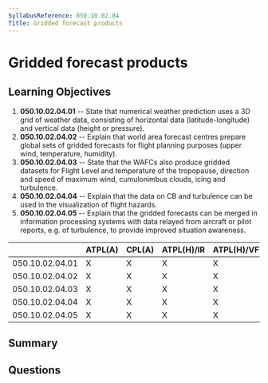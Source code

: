 ```yaml
---
SyllabusReference: 050.10.02.04
Title: Gridded forecast products
---
```


# Gridded forecast products

## Learning Objectives

1.  **050.10.02.04.01** -- State that numerical weather prediction uses a 3D grid
    of weather data, consisting of horizontal data (latitude-longitude) and
    vertical data (height or pressure).
2.  **050.10.02.04.02** -- Explain that world area forecast centres prepare
    global sets of gridded forecasts for flight planning purposes (upper wind,
    temperature, humidity).
3.  **050.10.02.04.03** -- State that the WAFCs also produce gridded datasets for
    Flight Level and temperature of the tropopause, direction and speed of
    maximum wind, cumulonimbus clouds, icing and turbulence.
4.  **050.10.02.04.04** -- Explain that the data on CB and turbulence can be used
    in the visualization of flight hazards.
5.  **050.10.02.04.05** -- Explain that the gridded forecasts can be merged in
    information processing systems with data relayed from aircraft or pilot
    reports, e.g. of turbulence, to provide improved situation awareness.

|                 | ATPL(A) | CPL(A) | ATPL(H)/IR | ATPL(H)/VFR | CPL(H) | IR | CBIR(A) |
| --------------- | ------- | ------ | ---------- | ----------- | ------ | -- | ------- |
| 050.10.02.04.01 | X       | X      | X          | X           | X      |    |         |
| 050.10.02.04.02 | X       | X      | X          | X           | X      |    |         |
| 050.10.02.04.03 | X       | X      | X          | X           | X      |    |         |
| 050.10.02.04.04 | X       | X      | X          | X           | X      |    |         |
| 050.10.02.04.05 | X       | X      | X          | X           | X      |    |         |

## Summary

## Questions
